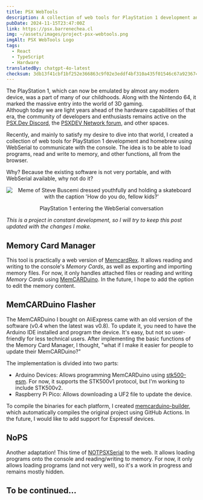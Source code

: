 ```yaml
---
title: PSX WebTools
description: A collection of web tools for PlayStation 1 development and homebrew that uses WebSerial to interact with the console.
pubDate: 2024-11-15T23:47:00Z
link: https://psx.barrenechea.cl
img: ~/assets/images/project-psx-webtools.png
imgAlt: PSX WebTools Logo
tags:
  - React
  - TypeScript
  - Hardware
translatedBy: chatgpt-4o-latest
checksum: 3db13f41cbf1bf252e366863c9f02e3eddf4bf310a435f01546c67a923674efc
---
```



The PlayStation 1, which can now be emulated by almost any modern device, was a part of many of our childhoods. Along with the Nintendo 64, it marked the massive entry into the world of 3D gaming.  
Although today we are light years ahead of the hardware capabilities of that era, the community of developers and enthusiasts remains active on the [PSX.Dev Discord](https://www.psx.dev), the [PSXDEV Network forum](https://www.psxdev.net), and other spaces.

Recently, and mainly to satisfy my desire to dive into that world, I created a collection of web tools for PlayStation 1 development and homebrew using WebSerial to communicate with the console. The idea is to be able to load programs, read and write to memory, and other functions, all from the browser.

Why? Because the existing software is not very portable, and with WebSerial available, why not do it?

<div align="center">
  <Image
    src={FellowKids}
    alt="Meme of Steve Buscemi dressed youthfully and holding a skateboard with the caption 'How do you do, fellow kids?'"
    format="webp"
  />
  <p class="italic">PlayStation 1 entering the WebSerial conversation</p>
</div>

_This is a project in constant development, so I will try to keep this post updated with the changes I make._

## Memory Card Manager

This tool is practically a web version of [MemcardRex](https://github.com/ShendoXT/memcardrex). It allows reading and writing to the console's _Memory Cards_, as well as exporting and importing memory files. For now, it only handles attached files or reading and writing _Memory Cards_ using [MemCARDuino](https://github.com/ShendoXT/memcarduino). In the future, I hope to add the option to edit the memory content.

## MemCARDuino Flasher

The MemCARDuino I bought on AliExpress came with an old version of the software (v0.4 when the latest was v0.8). To update it, you need to have the Arduino IDE installed and program the device. It's easy, but not so user-friendly for less technical users. After implementing the basic functions of the Memory Card Manager, I thought, "what if I make it easier for people to update their MemCARDuino?"

The implementation is divided into two parts:

- Arduino Devices: Allows programming MemCARDuino using [stk500-esm](https://github.com/barrenechea/stk500-esm). For now, it supports the STK500v1 protocol, but I'm working to include STK500v2.
- Raspberry Pi Pico: Allows downloading a UF2 file to update the device.

To compile the binaries for each platform, I created [memcarduino-builder](https://github.com/barrenechea/memcarduino-builder), which automatically compiles the original project using GitHub Actions. In the future, I would like to add support for Espressif devices.

## NoPS

Another adaptation! This time of [NOTPSXSerial](https://github.com/leafy-psx/NOTPSXSerial) to the web. It allows loading programs onto the console and reading/writing to memory. For now, it only allows loading programs (and not very well), so it's a work in progress and remains mostly hidden.

## To be continued...
